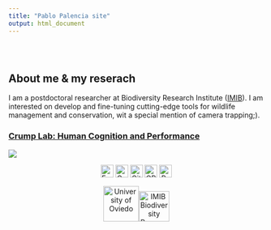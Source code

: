```yaml
---
title: "Pablo Palencia site"
output: html_document
---
```


<style type="text/css">
.title {
  display: none;
}

#getting-started img {
  margin-right: 10px;
}

</style>

<div class="row" style="padding-top: 30px;">
<div class="col-sm-6">

# **About me & my reserach**

I am a postdoctoral researcher at Biodiversity Research Institute ([IMIB](https://imib.csic.es/)). I am interested on develop and fine-tuning cutting-edge tools for wildlife management and conservation, wit a special mention of camera trapping;). 

</div>
<div class="col-sm-6">

### [Crump Lab: Human Cognition and Performance](https://crumplab.github.io)

<a href = "https://crumplab.github.io">
![](images/foto_perfil.jpg)
</a>
</div>

<center>

<a href="mailto:palencia.pablo.m@gmail.com"><img src="icons/Gmail.png" width="25" title="Email me"/></a>
<a href="https://scholar.google.es/citations?user=xiS_3XAAAAAJ&hl=es&oi=sra"><img src="icons/Google Scholar.png" width="25" title="Google Scholar"/></a>
<a href="https://github.com/PabloPalencia"><img src="icons/GitHub.svg" width="25" title="GitHub"/></a>
<a href="https://orcid.org/0000-0002-2928-4241"><img src="icons/ORCID.png" width="25" title="ORCID"/></a>
<a href="https://www.researchgate.net/profile/Pablo-Palencia"><img src="icons/RG.png" width="25" title="ResearchGate"/></a>

</center>

<center>

<a href="https://www.uniovi.es/en/inicio"><img src="icons/uniovi.png" height = 70 title="University of Oviedo"/></a><a href="https://imib.csic.es/"><img src="icons/imib.png" height = 60 title="IMIB Biodiversity Research Institute"/></a>

</center>